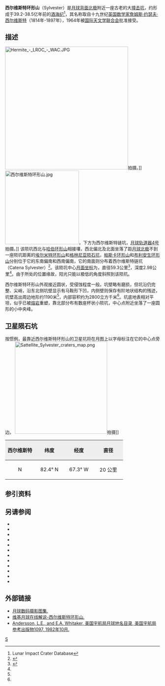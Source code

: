 {{lunar crater data|
 image=Sylvester crater 4190 h3.jpg|240px|
 caption=[[月球轨道器4号|月球轨道器4号]]拍摄的图像|
 latitude=82.65|
 N_or_S=N|
 longitude=81.22|
 E_or_W=W|
 diameter=59.3公里|
 depth=2.98公里|
 colong=87|
 eponym=[[詹姆斯·约瑟夫·西尔维斯特|詹姆斯·约·西尔维斯特]]}}
'''西尔维斯特环形山'''（Sylvester）是[[月球背面|月球背面]][[月球北极|北极]]附近一座古老的大[[撞击坑|撞击坑]]，约形成于39.2-38.5亿年前的[[酒海纪|酒海纪]]<ref name="LICD">Lunar Impact Crater Database</ref>，其名称取自十九世纪[[英国|英国]][[数学家|数学家]][[詹姆斯·约瑟夫·西尔维斯特|詹姆斯·约瑟夫·西尔维斯特]]（1814年-1897年），1964年被[[国际天文学联合会|国际天文学联合会]]批准接受。

==描述==
[[Image:Hermite_-_LROC_-_WAC.JPG|400px]]拍摄。]] 
[[Image:西尔维斯特环形山.jpg|240px]]，下方为西尔维斯特链坑，[[月球轨道器4号|月球轨道器4号]]拍摄。]]
该陨坑西北与[[哈伯环形山|哈伯环形山]]相接壤，西北偏北及北面坐落了距[[月球北极|月球北极]]不到一座陨坑距离的[[埃尔米特环形山|埃尔米特环形山]]和[[格林尼亚陨石坑|格林尼亚陨石坑]]，[[帕斯卡环形山|帕斯卡环形山]]和[[布利安生环形山|布利安生环形山]]分别位于它的东南偏南和西南偏南，它的南面则分布着西尔维斯特链坑（Catena Sylvester）<ref>{{Cite web |url=http://planetarynames.wr.usgs.gov/images/Lunar/lac_1_lo.pdf |title=Crater Sylvester on LAC-1 map. |accessdate=2016-11-20 |archive-date=2013-02-20 |archive-url=https://web.archive.org/web/20130220121310/http://planetarynames.wr.usgs.gov/images/Lunar/lac_1_lo.pdf |dead-url=no }}</ref>。该陨坑中心[[月面坐标|月面坐标]]为{{Coord|82.65|N|81.22|W|globe:Moon|nogoogle=1|noosm=1}}，直径59.3公里<ref name="IAU">{{Cite web |url=http://planetarynames.wr.usgs.gov/Feature/5791 |title=Directory of the International Astronomical Union |access-date=2016-11-20 |archive-date=2021-04-23 |archive-url=https://web.archive.org/web/20210423194021/https://planetarynames.wr.usgs.gov/Feature/5791 |dead-url=no }}</ref>，深度2.98公里<ref name="LICD"/>。由于所处的位置缘故，阳光只能以极低的角度斜照到该陨坑。

西尔维斯特环形山外观接近圆状，受侵蚀程度一般。坑壁略有磨损，但坑沿仍完整、尖峭，沿东北侧坑壁显示有马鞍形下凹，内侧壁则保存有阶地状结构的残迹，坑壁高出周边地形约1190米<ref name="LICD"/>，内部容积约为2800立方千米<ref name="LICD"/>。坑底地表相对平坦，似乎已被[[熔岩|熔岩]]重塑，靠北部分布有数座杯状小陨坑，中心点附近坐落了一座圆形的小中央峰。

==卫星陨石坑==
按惯例，最靠近西尔维斯特环形山的卫星坑将在月图上以字母标注在它的中心点旁边。
[[Image:Sattellite_Sylvester_craters_map.png|300px]]拍摄]]

{| class="wikitable"
!width="25%" style="background:#eeeeee;" |西尔维斯特 
!width="25%" style="background:#eeeeee;" |纬度
!width="25%" style="background:#eeeeee;" |经度
!width="25%" style="background:#eeeeee;" |直径
|-
|align="center"|N
|align="center"|82.4° N
|align="center"|67.3° W
|align="center"|20 公里
|}{{clear}}

==参引资料==
{{Reflist}}

==另请参阅==
{{refbegin}}
* {{cite book
  | last1 = Andersson
  | first1 = L. E.
  | last2 = Whitaker
  | first2 = E. A.
  | authorlink2 = Ewen Whitaker
  | date = 1982
  | title = [[NASA|NASA]] Catalogue of Lunar Nomenclature
  | publisher = NASA RP-1097
  | ref = harv
  }}
* {{cite web
  | last = Blue
  | first = Jennifer
  | date = July 25, 2007
  | title = Gazetteer of Planetary Nomenclature
  | publisher = [[United_States_Geological_Survey|USGS]]
  | url = http://planetarynames.wr.usgs.gov/
  | accessdate = 2007-08-05
  | ref = harv
  | archive-date = 2015-05-26
  | archive-url = https://web.archive.org/web/20150526164842/http://planetarynames.wr.usgs.gov/
  | dead-url = no
  }}
* {{cite book
  | last1 = Bussey
  | first1 = B.
  | authorlink1 = Ben Bussey
  | last2 = Spudis
  | first2 = P.
  | authorlink2 = Paul Spudis
  | date = 2004
  | title = The Clementine Atlas of the Moon
  | publisher = Cambridge University Press
  | location = New York
  | isbn = 978-0-521-81528-4
  | ref = harv
  }}
* {{cite book
  | last1 = Cocks
  | first1 = Elijah E.
  | last2 = Cocks
  | first2 = Josiah C.
  | date = 1995
  | title = Who's Who on the Moon: A Biographical Dictionary of Lunar Nomenclature
  | url = https://archive.org/details/isbn_9780936389271
  | publisher = Tudor Publishers
  | isbn = 978-0-936389-27-1
  | ref = harv
  }}
* {{cite web
  | last = McDowell
  | first = Jonathan
  | date = July 15, 2007
  | url = http://host.planet4589.org/astro/lunar/
  | title = Lunar Nomenclature
  | publisher = Jonathan's Space Report
  | accessdate = 2007-10-24
  | ref = harv
  | archive-date = 2015-01-12
  | archive-url = https://web.archive.org/web/20150112233439/http://host.planet4589.org/astro/lunar/
  | dead-url = no
  }}
* {{cite journal| last1 = Menzel| first1 = D. H.| last2 = Minnaert| first2 = M.| last3 = Levin| first3 = B.| last4 = Dollfus| first4 = A.| last5 = Bell| first5 = B.| title = Report on Lunar Nomenclature by the Working Group of Commission 17 of the IAU| doi = 10.1007/BF00171763| journal = Space Science Reviews| volume = 12| issue = 2| pages = 136–186| date = 1971| bibcode = 1971SSRv...12..136M| ref = harv}}
* {{cite book
  | first = Patrick
  | last = Moore
  | authorlink = Patrick Moore
  | date = 2001
  | title = On the Moon
  | url = https://archive.org/details/patrickmooreonmo00patr
  | publisher = Sterling Publishing Co.
  | isbn = 978-0-304-35469-6
  | ref = harv
  }}
* {{cite book
  | first = Fred W.
  | last = Price
  | date = 1988
  | title = The Moon Observer's Handbook
  | publisher = Cambridge University Press
  | isbn = 978-0-521-33500-3
  | ref = harv
  }}
* {{cite book
  | last = Rükl
  | first = Antonín
  | authorlink = Antonín Rükl
  | date = 1990
  | title = Atlas of the Moon
  | publisher = Kalmbach Books
  | isbn = 978-0-913135-17-4
  | ref = harv
  }}
* {{cite book
  | last = Webb
  | first = Rev. T. W.
  | authorlink = Thomas William Webb
  | date = 1962
  | title = Celestial Objects for Common Telescopes
  | url = https://archive.org/details/celestialobjects00webb
  | edition = 6th revised
  | publisher = Dover
  | isbn = 978-0-486-20917-3
  | ref = harv
  }}
* {{cite book
  | first = Ewen A.
  | last = Whitaker
  | authorlink = Ewen Whitaker
  | date = 1999
  | title = Mapping and Naming the Moon
  | publisher = Cambridge University Press
  | isbn = 978-0-521-62248-6
  | ref = harv
  }}
* {{cite book
  | first = Peter T.
  | last = Wlasuk
  | date = 2000
  | title = Observing the Moon
  | publisher = Springer
  | isbn = 978-1-85233-193-1
  | ref = harv
 }}
{{refend}}

==外部链接==
*[http://www.lpi.usra.edu/resources/lunar_orbiter/bin/srch_nam.shtml?Sylvester%7C0 月球数码摄影图集.] {{Wayback|url=http://www.lpi.usra.edu/resources/lunar_orbiter/bin/srch_nam.shtml?Sylvester%7C0 |date=20201127013228 }}
*[http://the-moon.wikispaces.com/Sylvester 维基月球在线解说-西尔维斯特环形山.] {{Wayback|url=http://the-moon.wikispaces.com/Sylvester |date=20180711071004 }}
* [http://planet4589.org/astro/lunar/RP-1097.pdf Andersson, L.E., and E.A. Whitaker, 美国宇航局月球地名目录, 美国宇航局参考出版物1097, 1982年10月.]{{Wayback|url=http://planet4589.org/astro/lunar/RP-1097.pdf |date=20141006125838 }}

[[Category:月球环形山|S]]
{{月球環形山 (R-S)}}